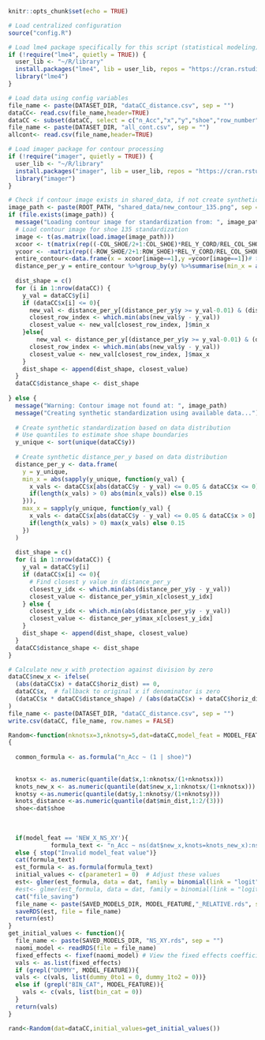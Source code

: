 ```r
knitr::opts_chunk$set(echo = TRUE)
```

```r
# Load centralized configuration
source("config.R")

# Load lme4 package specifically for this script (statistical modeling)
if (!require("lme4", quietly = TRUE)) {
  user_lib <- "~/R/library"
  install.packages("lme4", lib = user_lib, repos = "https://cran.rstudio.com/")
  library("lme4")
}
```

```r
# Load data using config variables
file_name <- paste(DATASET_DIR, "dataCC_distance.csv", sep = "")
dataCC<- read.csv(file_name,header=TRUE)
dataCC <- subset(dataCC, select = c("n_Acc","x","y","shoe","row_number","horiz_dist"))
file_name <- paste(DATASET_DIR, "all_cont.csv", sep = "")
allcont<- read.csv(file_name,header=TRUE)
```





```r
# Load imager package for contour processing
if (!require("imager", quietly = TRUE)) {
  user_lib <- "~/R/library"
  install.packages("imager", lib = user_lib, repos = "https://cran.rstudio.com/")
  library("imager")
}

# Check if contour image exists in shared_data, if not create synthetic standardization
image_path <- paste(ROOT_PATH, "shared_data/new_contour_135.png", sep = "")
if (file.exists(image_path)) {
  message("Loading contour image for standardization from: ", image_path)
  # Load contour image for shoe 135 standardization
  image <- t(as.matrix(load.image(image_path)))
  xcoor <- t(matrix(rep((-COL_SHOE/2+1:COL_SHOE)*REL_Y_CORD/REL_COL_SHOE,ROW_SHOE),COL_SHOE,ROW_SHOE))
  ycoor <- -matrix(rep((-ROW_SHOE/2+1:ROW_SHOE)*REL_Y_CORD/REL_COL_SHOE,COL_SHOE),ROW_SHOE,COL_SHOE)
  entire_contour<-data.frame(x = xcoor[image==1],y =ycoor[image==1])# the data
  distance_per_y = entire_contour %>%group_by(y) %>%summarise(min_x = abs(min(x)),max_x = max(x))
  
  dist_shape = c()
  for (i in 1:nrow(dataCC)) {
    y_val = dataCC$y[i]
    if (dataCC$x[i] <= 0){
      new_val <- distance_per_y[(distance_per_y$y >= y_val-0.01) & (distance_per_y$y <= y_val+0.01), c('y','min_x')]
      closest_row_index <- which.min(abs(new_val$y - y_val))
      closest_value <- new_val[closest_row_index, ]$min_x
    }else{
        new_val <- distance_per_y[(distance_per_y$y >= y_val-0.01) & (distance_per_y$y <= y_val+0.01), c('y','max_x')]
      closest_row_index <- which.min(abs(new_val$y - y_val))
      closest_value <- new_val[closest_row_index, ]$max_x
    }
    dist_shape <- append(dist_shape, closest_value)
  }
  dataCC$distance_shape <- dist_shape
  
} else {
  message("Warning: Contour image not found at: ", image_path)
  message("Creating synthetic standardization using available data...")
  
  # Create synthetic standardization based on data distribution
  # Use quantiles to estimate shoe shape boundaries
  y_unique <- sort(unique(dataCC$y))
  
  # Create synthetic distance_per_y based on data distribution
  distance_per_y <- data.frame(
    y = y_unique,
    min_x = abs(sapply(y_unique, function(y_val) {
      x_vals <- dataCC$x[abs(dataCC$y - y_val) <= 0.05 & dataCC$x <= 0]
      if(length(x_vals) > 0) abs(min(x_vals)) else 0.15
    })),
    max_x = sapply(y_unique, function(y_val) {
      x_vals <- dataCC$x[abs(dataCC$y - y_val) <= 0.05 & dataCC$x > 0]
      if(length(x_vals) > 0) max(x_vals) else 0.15
    })
  )
  
  dist_shape = c()
  for (i in 1:nrow(dataCC)) {
    y_val = dataCC$y[i]
    if (dataCC$x[i] <= 0){
      # Find closest y value in distance_per_y
      closest_y_idx <- which.min(abs(distance_per_y$y - y_val))
      closest_value <- distance_per_y$min_x[closest_y_idx]
    } else {
      closest_y_idx <- which.min(abs(distance_per_y$y - y_val))
      closest_value <- distance_per_y$max_x[closest_y_idx]
    }
    dist_shape <- append(dist_shape, closest_value)
  }
  dataCC$distance_shape <- dist_shape
}

# Calculate new_x with protection against division by zero
dataCC$new_x <- ifelse(
  (abs(dataCC$x) + dataCC$horiz_dist) == 0,
  dataCC$x,  # fallback to original x if denominator is zero
  (dataCC$x * dataCC$distance_shape) / (abs(dataCC$x) + dataCC$horiz_dist)
)
file_name <- paste(DATASET_DIR, "dataCC_distance.csv", sep = "")
write.csv(dataCC, file_name, row.names = FALSE)
```

```r
Random<-function(nknotsx=3,nknotsy=5,dat=dataCC,model_feat = MODEL_FEATURE, initial_values )
{
  
  common_formula <- as.formula("n_Acc ~ (1 | shoe)")
  
  
  knotsx <- as.numeric(quantile(dat$x,1:nknotsx/(1+nknotsx)))
  knots_new_x <- as.numeric(quantile(dat$new_x,1:nknotsx/(1+nknotsx)))
  knotsy <-as.numeric(quantile(dat$y,1:nknotsy/(1+nknotsy)))
  knots_distance <-as.numeric(quantile(dat$min_dist,1:2/(3)))
  shoe<-dat$shoe
  
  
  
  if(model_feat == 'NEW_X_NS_XY'){
            formula_text <- "n_Acc ~ ns(dat$new_x,knots=knots_new_x):ns(dat$y,knots=knotsy) + (1 | shoe) "}
  else { stop("Invalid model_feat value")}
  cat(formula_text)
  est_formula <- as.formula(formula_text)  
  initial_values <- c(parameter1 = 0)  # Adjust these values
  est<- glmer(est_formula, data = dat, family = binomial(link = "logit"), control =glmerControl(optimizer="nlminbwrap"))#,  start = initial_values)
  #est<- glmer(est_formula, data = dat, family = binomial(link = "logit"), control =glmerControl(optimizer="bobyqa"))nlminbwrap
  cat("file_saving")
  file_name <- paste(SAVED_MODELS_DIR, MODEL_FEATURE,"_RELATIVE.rds", sep = "")
  saveRDS(est, file = file_name)
  return(est)
}
get_initial_values <- function(){
  file_name <- paste(SAVED_MODELS_DIR, "NS_XY.rds", sep = "")
  naomi_model <- readRDS(file = file_name)
  fixed_effects <- fixef(naomi_model) # View the fixed effects coefficients print(fixed_effects) 
  vals <- as.list(fixed_effects)
  if (grepl("DUMMY", MODEL_FEATURE)){ 
  vals <- c(vals, list(dummy_0to1 = 0, dummy_1to2 = 0))}
  else if (grepl("BIN_CAT", MODEL_FEATURE)){
    vals <- c(vals, list(bin_cat = 0))
  }
  return(vals) 
}

rand<-Random(dat=dataCC,initial_values=get_initial_values())
```


```r

```


  
